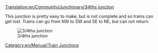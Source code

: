 [[Translation:en/Community/Junctionary/3∕4ths junction]]

{{en/Community/Junctionary/Navigation}}
This junction is pretty easy to make, but is not complete and so trains can get lost.  Trains can go from NW to SW and SE to NE, but can not return.

[[File:en/Community/Junctionary/3.4ths junction.png|center|frame|3/4ths junction]]

{{en/Community/Junctionary/Junction Criteria|Cheap|1|2|2|2|1|0|1|1|0|0|0||Broken down trains affect at maximum 2 tracks. Example: On the southern richt turn from SW to SE also the left turn from NW to NE is blocked (and the straight track from NW to SE, but that has at that point already joined the southern track).|
*Trains arriving from northeast or southwest are unable to turn left.
*Small
*Slope only in the one way of railway
*Useful for fast, serial construction
*Trains in line direction are not slowed, or slowed only a bit and are not blocked themselves
}}

[[Category:en/Manual/Train Junctions]]